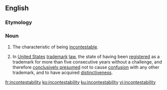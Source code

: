 ==English==

===Etymology===
{{prefix|en|in|contestability}}

===Noun===
{{en-noun|~|incontestabilities}}

# The characteristic of being [[incontestable]].
# {{lb|en|legal}} In [[United States]] [[trademark]] [[law]], the state of having been [[registered]] as a trademark for more than five consecutive years without a challenge, and therefore [[conclusively presumed]] not to cause [[confusion]] with any other trademark, and to have acquired [[distinctiveness]].

[[fr:incontestability]]
[[ko:incontestability]]
[[ku:incontestability]]
[[vi:incontestability]]